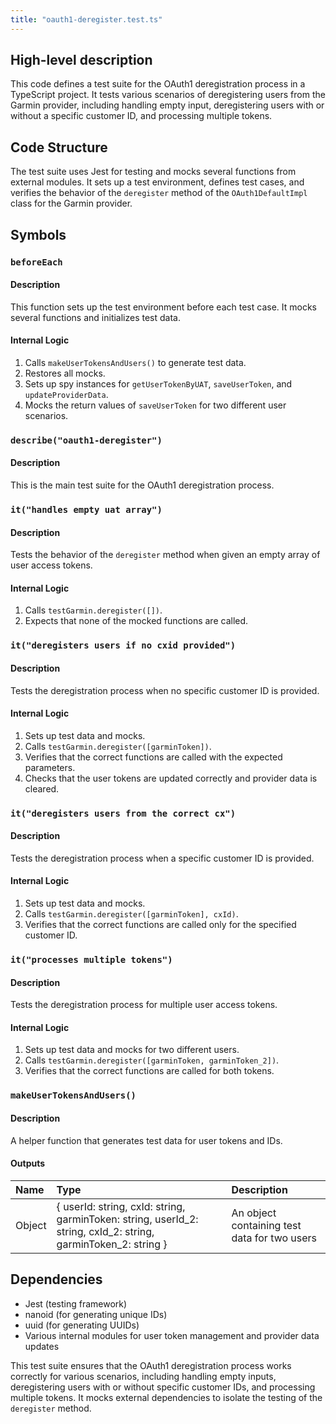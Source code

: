 ```yaml
---
title: "oauth1-deregister.test.ts"
---
```


## High-level description
This code defines a test suite for the OAuth1 deregistration process in a TypeScript project. It tests various scenarios of deregistering users from the Garmin provider, including handling empty input, deregistering users with or without a specific customer ID, and processing multiple tokens.

## Code Structure
The test suite uses Jest for testing and mocks several functions from external modules. It sets up a test environment, defines test cases, and verifies the behavior of the `deregister` method of the `OAuth1DefaultImpl` class for the Garmin provider.

## Symbols

### `beforeEach`
#### Description
This function sets up the test environment before each test case. It mocks several functions and initializes test data.

#### Internal Logic
1. Calls `makeUserTokensAndUsers()` to generate test data.
2. Restores all mocks.
3. Sets up spy instances for `getUserTokenByUAT`, `saveUserToken`, and `updateProviderData`.
4. Mocks the return values of `saveUserToken` for two different user scenarios.

### `describe("oauth1-deregister")`
#### Description
This is the main test suite for the OAuth1 deregistration process.

### `it("handles empty uat array")`
#### Description
Tests the behavior of the `deregister` method when given an empty array of user access tokens.

#### Internal Logic
1. Calls `testGarmin.deregister([])`.
2. Expects that none of the mocked functions are called.

### `it("deregisters users if no cxid provided")`
#### Description
Tests the deregistration process when no specific customer ID is provided.

#### Internal Logic
1. Sets up test data and mocks.
2. Calls `testGarmin.deregister([garminToken])`.
3. Verifies that the correct functions are called with the expected parameters.
4. Checks that the user tokens are updated correctly and provider data is cleared.

### `it("deregisters users from the correct cx")`
#### Description
Tests the deregistration process when a specific customer ID is provided.

#### Internal Logic
1. Sets up test data and mocks.
2. Calls `testGarmin.deregister([garminToken], cxId)`.
3. Verifies that the correct functions are called only for the specified customer ID.

### `it("processes multiple tokens")`
#### Description
Tests the deregistration process for multiple user access tokens.

#### Internal Logic
1. Sets up test data and mocks for two different users.
2. Calls `testGarmin.deregister([garminToken, garminToken_2])`.
3. Verifies that the correct functions are called for both tokens.

### `makeUserTokensAndUsers()`
#### Description
A helper function that generates test data for user tokens and IDs.

#### Outputs
| Name | Type | Description |
|:-----|:-----|:------------|
| Object | { userId: string, cxId: string, garminToken: string, userId_2: string, cxId_2: string, garminToken_2: string } | An object containing test data for two users |

## Dependencies
- Jest (testing framework)
- nanoid (for generating unique IDs)
- uuid (for generating UUIDs)
- Various internal modules for user token management and provider data updates

This test suite ensures that the OAuth1 deregistration process works correctly for various scenarios, including handling empty inputs, deregistering users with or without specific customer IDs, and processing multiple tokens. It mocks external dependencies to isolate the testing of the `deregister` method.
